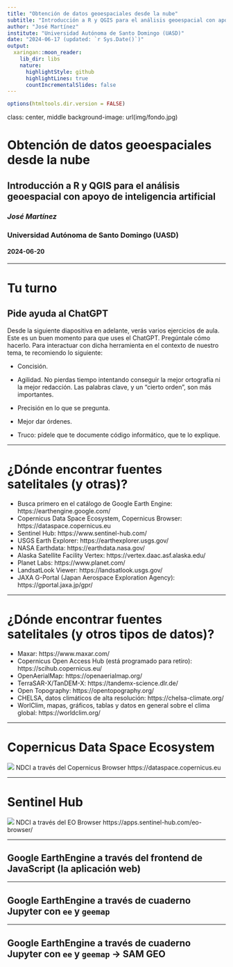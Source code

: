 ```yaml
---
title: "Obtención de datos geoespaciales desde la nube"
subtitle: "Introducción a R y QGIS para el análisis geoespacial con apoyo de inteligencia artificial"
author: "José Martínez"
institute: "Universidad Autónoma de Santo Domingo (UASD)"
date: "2024-06-17 (updated: `r Sys.Date()`)"
output:
  xaringan::moon_reader:
    lib_dir: libs
    nature:
      highlightStyle: github
      highlightLines: true
      countIncrementalSlides: false
---
```


```r
options(htmltools.dir.version = FALSE)
```

class: center, middle
background-image: url(img/fondo.jpg)

# Obtención de datos geoespaciales desde la nube
## Introducción a R y QGIS para el análisis geoespacial con apoyo de inteligencia artificial
### *José Martínez*
### Universidad Autónoma de Santo Domingo (UASD)
#### 2024-06-20

---

# Tu turno

## Pide ayuda al ChatGPT

Desde la siguiente diapositiva en adelante, verás varios ejercicios de aula. Este es un buen momento para que uses el ChatGPT. Pregúntale cómo hacerlo. Para interactuar con dicha herramienta en el contexto de nuestro tema, te recomiendo lo siguiente:

- Concisión. 

- Agilidad. No pierdas tiempo intentando conseguir la mejor ortografía ni la mejor redacción. Las palabras clave, y un "cierto orden", son más importantes. 

- Precisión en lo que se pregunta.

- Mejor dar órdenes.

- Truco: pídele que te documente código informático, que te lo explique.

---


# ¿Dónde encontrar fuentes satelitales (y otras)?

- Busca primero en el catálogo de Google Earth Engine: https://earthengine.google.com/
- Copernicus Data Space Ecosystem, Copernicus Browser: https://dataspace.copernicus.eu
- Sentinel Hub: https://www.sentinel-hub.com/
- USGS Earth Explorer: https://earthexplorer.usgs.gov/
- NASA Earthdata: https://earthdata.nasa.gov/
- Alaska Satellite Facility Vertex: https://vertex.daac.asf.alaska.edu/
- Planet Labs: https://www.planet.com/
- LandsatLook Viewer: https://landsatlook.usgs.gov/
- JAXA G-Portal (Japan Aerospace Exploration Agency): https://gportal.jaxa.jp/gpr/

---

# ¿Dónde encontrar fuentes satelitales (y otros tipos de datos)?

- Maxar: https://www.maxar.com/
- Copernicus Open Access Hub (está programado para retiro): https://scihub.copernicus.eu/
- OpenAerialMap: https://openaerialmap.org/
- TerraSAR-X/TanDEM-X: https://tandemx-science.dlr.de/
- Open Topography: https://opentopography.org/
- CHELSA, datos climáticos de alta resolución: https://chelsa-climate.org/
- WorlClim, mapas, gráficos, tablas y datos en general sobre el clima global:  https://worldclim.org/

---

# Copernicus Data Space Ecosystem

![](img/ndci-copernicus-dataspace-ecosystem-copernicus-browser.jpg)
NDCI a través del Copernicus Browser https://dataspace.copernicus.eu

---

# Sentinel Hub


![](img/ndci-sentinel-hub.jpg)
NDCI a través del EO Browser https://apps.sentinel-hub.com/eo-browser/

---

## Google EarthEngine a través del frontend de JavaScript (la aplicación web)

---

## Google EarthEngine a través de cuaderno Jupyter con `ee` y `geemap`

---

## Google EarthEngine a través de cuaderno Jupyter con `ee` y `geemap` -> SAM GEO

